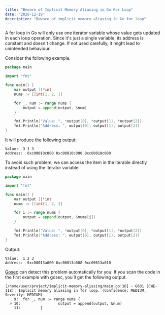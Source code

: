 ```yaml
---
title: "Beware of Implicit Memory Aliasing in Go For Loop"
date: "2020-12-19"
description: "Beware of implicit memory aliasing in Go for loop"
---
```


A for loop in Go will only use one iterator variable whose value gets updated in each loop operation.
Since it's just a single variable, its address is constant and doesn't change. If not used carefully, it might lead to unintended behaviour.

Consider the following example.

```go
package main

import "fmt"

func main() {
    var output []*int
    nums := []int{1, 2, 3}

    for _, num := range nums {
        output = append(output, &num)
    }

    fmt.Println("Value: ", *output[0], *output[1], *output[2])
    fmt.Println("Address: ", output[0], output[1], output[2])
}

```

It will produce the following output:

```
Value:  3 3 3
Address:  0xc00010c000 0xc00010c000 0xc00010c000
```

To avoid such problem, we can access the item in the iterable directly instead of using the iterator variable.

```go
package main

import "fmt"

func main() {
    var output []*int
    nums := []int{1, 2, 3}

    for i := range nums {
        output = append(output, &nums[i])
    }

    fmt.Println("Value: ", *output[0], *output[1], *output[2])
    fmt.Println("Address: ", output[0], output[1], output[2])
}
```

Output:

```
Value:  1 2 3
Address:  0xc00013a000 0xc00013a008 0xc00013a010
```

[Gosec](https://github.com/securego/gosec) can detect this problem automatically for you. If you scan the code in the first example with gosec, you'll get the following output:

```text
[/home/user/project/implicit-memory-aliasing/main.go:10] - G601 (CWE-118): Implicit memory aliasing in for loop. (Confidence: MEDIUM, Severity: MEDIUM)
    9:  for _, num := range nums {
  > 10:                 output = append(output, &num)
    11:         }
```
